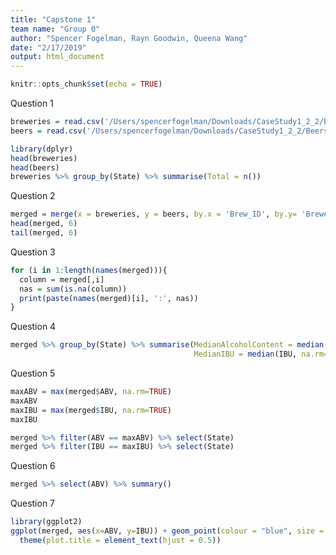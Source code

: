 ```yaml
---
title: "Capstone 1"
team name: "Group 0"
author: "Spencer Fogelman, Rayn Goodwin, Queena Wang"
date: "2/17/2019"
output: html_document
---
```


```r
knitr::opts_chunk$set(echo = TRUE)
```

Question 1

```r
breweries = read.csv('/Users/spencerfogelman/Downloads/CaseStudy1_2_2/Breweries.csv', stringsAsFactors = FALSE)
beers = read.csv('/Users/spencerfogelman/Downloads/CaseStudy1_2_2/Beers.csv', stringsAsFactors = FALSE)

library(dplyr)
head(breweries)
head(beers)
breweries %>% group_by(State) %>% summarise(Total = n()) 
```

Question 2

```r
merged = merge(x = breweries, y = beers, by.x = 'Brew_ID', by.y= 'Brewery_id', all = TRUE)
head(merged, 6)
tail(merged, 6)
```

Question 3

```r
for (i in 1:length(names(merged))){
  column = merged[,i]
  nas = sum(is.na(column))
  print(paste(names(merged)[i], ':', nas))
}
```


Question 4

```r
merged %>% group_by(State) %>% summarise(MedianAlcoholContent = median(ABV, na.rm=TRUE),
                                         MedianIBU = median(IBU, na.rm=TRUE))

```

Question 5

```r
maxABV = max(merged$ABV, na.rm=TRUE)
maxABV
maxIBU = max(merged$IBU, na.rm=TRUE)
maxIBU

merged %>% filter(ABV == maxABV) %>% select(State)
merged %>% filter(IBU == maxIBU) %>% select(State)
```

Question 6

```r
merged %>% select(ABV) %>% summary()
```


Question 7

```r
library(ggplot2)
ggplot(merged, aes(x=ABV, y=IBU)) + geom_point(colour = "blue", size = 0.8, na.rm = TRUE) + labs(title='Alcohol Content vs Bitterness') +
  theme(plot.title = element_text(hjust = 0.5))

```

